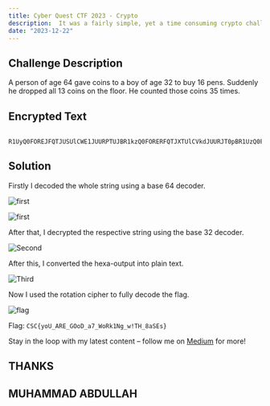 ```yaml
---
title: Cyber Quest CTF 2023 - Crypto
description:  It was a fairly simple, yet a time consuming crypto challenge.
date: "2023-12-22"
---
```


## Challenge Description

A person of age 64 gave coins to a boy of age 32 to buy 16 pens. Suddenly he dropped all 13 coins on the floor. He counted those coins 35 times.

## Encrypted Text

```c: text

R1UyQ0FOREJFQTJUSUlCWE1JUURPTUJBR1kzQ0FORERFQTJXTUlCVkdJUURJT0pBR1UzQ0FOTEdFQTJUUUlCVUdZUURNTlJBR1UyU0FOTEdFQTNURUlCVEc0UURLWlJBR1JTU0FOUldFQTJEU0lCV0dJUURHTUpBR1EyU0FOWllFQTJXTUlCV01VUURFTUpBR1JSQ0FOSlpFQTJXTUlCVEhBUURPTVJBR1JRU0FOSldFQTNHQ0lCWE1RPT09PT09

```

## Solution

Firstly I decoded the whole string using a base 64 decoder.

![first](/static/images/crypto1.webp)

![first](/static/images/crypto2.webp)

After that, I decrypted the respective string using the base 32 decoder.

![Second](/static/images/crypto3.webp)

After this, I converted the hexa-output into plain text.

![Third](/static/images/crypto4.webp)

Now I used the rotation cipher to fully decode the flag.

![flag](/static/images/crypto5.png)

Flag: `CSC{yoU_ARE_GOoD_a7_WoRk1Ng_w!TH_8aSEs}`

Stay in the loop with my latest content – follow me on [Medium](https://medium.com/@iabdullah_215) for more!

## THANKS

## MUHAMMAD ABDULLAH
